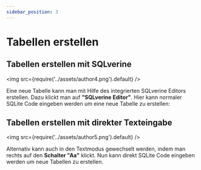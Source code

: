 ```yaml
---
sidebar_position: 3
---
```


# Tabellen erstellen

## Tabellen erstellen mit SQLverine
<img
  src={require('../assets/author4.png').default} 
/>

Eine neue Tabelle kann man mit Hilfe des integrierten SQLverine Editors erstellen. Dazu klickt man auf **"SQLverine Editor"**. Hier kann normaler SQLite Code eingeben werden um eine neue Tabelle zu erstellen:

## Tabellen erstellen mit direkter Texteingabe
<img
  src={require('../assets/author5.png').default} 
/>

Alternativ kann auch in den Textmodus gewechselt werden, indem man rechts auf den **Schalter "Aa"** klickt. Nun kann direkt SQLite Code eingeben werden um neue Tabellen zu erstellen.